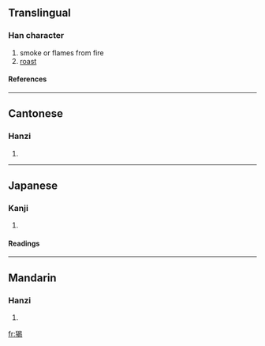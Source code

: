 ==Translingual==
===Han character===
{{Han char|rn=94|rad=犬|as=09|sn=12|four=4622<sub>7</sub>|canj=大竹日心女 (KHAPV)}}
# smoke or flames from fire
# [[roast]]
====References====
{{Han ref|kx=0715.140|dkj=20550|dj=1127.100|hdz=21357.020|uh=7332|ud=29490|bh=DA74|bd=55924}}

----
==Cantonese==
===Hanzi===
{{yue-hanzi|jyut=|y=hot3}}
# {{defn|Cantonese}}

----
==Japanese==
===Kanji===
{{ja-kanji|grade=|rs=犬09}}
# {{defn|Japanese}} 
====Readings====
{{ja-readings|on=[[かつ]] (katsu), [[かち]] (kachi), [[りょう]] (ryō)|kun=[[おおかみ]] (ookami)|nanori=}}

----
==Mandarin==
===Hanzi===
{{cmn-hanzi|pin=[[xiē]] (xie1)|wg=hsieh<sup>1</sup>}}
# {{defn|Mandarin}}

[[fr:猲]]